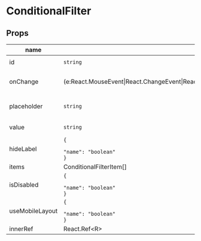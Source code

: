 
# ConditionalFilter
<ExampleComponent source="ConditionalFilter/complex-example.js" name="complex example.js" /><ExampleComponent source="ConditionalFilter/NoFilter.js" name="NoFilter.js" />

## Props

|name|type|default|description|
|----|----|-------|-----------|
|id|`string`|`'default-input'`|Optional id.|
|onChange|(e:React.MouseEvent&#124;React.ChangeEvent&#124;React.FormEvent&lt;HTMLInputElement&gt;,selection?:number&#124;string)=&gt;void||Optional onChange callback.|
|placeholder|`string`||Optional text input placeholder.|
|value|`string`|`''`|Optional value.|
|hideLabel|<code>&#123;<br/><span className="default-prop-spacer"></span><span className="default-prop-spacer"></span><span className="default-prop-spacer"></span> "name": "boolean"<br />&#125;</code>|`false`||
|items|ConditionalFilterItem[]|`[]`||
|isDisabled|<code>&#123;<br/><span className="default-prop-spacer"></span><span className="default-prop-spacer"></span><span className="default-prop-spacer"></span> "name": "boolean"<br />&#125;</code>|`false`||
|useMobileLayout|<code>&#123;<br/><span className="default-prop-spacer"></span><span className="default-prop-spacer"></span><span className="default-prop-spacer"></span> "name": "boolean"<br />&#125;</code>|`false`||
|innerRef|React.Ref&lt;R&gt;|||




